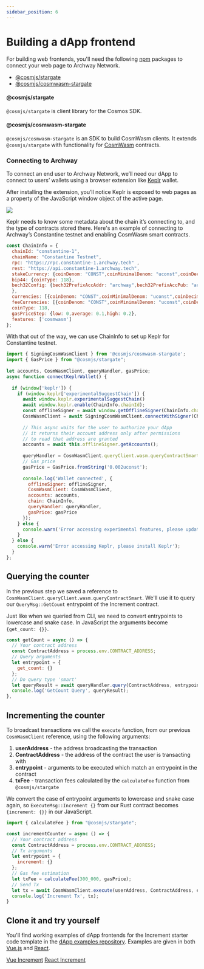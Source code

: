 ```yaml
---
sidebar_position: 6
---
```


# Building a dApp frontend

For building web frontends, you'll need the following [npm](https://www.npmjs.com/) packages to connect your web page to Archway Network.

- [@cosmjs/stargate](https://www.npmjs.com/package/@cosmjs/stargate)
- [@cosmjs/cosmwasm-stargate](https://www.npmjs.com/package/@cosmjs/cosmwasm-stargate)

#### @cosmjs/stargate
`@cosmjs/stargate` is client library for the Cosmos SDK.

#### @cosmjs/cosmwasm-stargate
`@cosmjs/cosmwasm-stargate` is an SDK to build CosmWasm clients. It extends `@cosmjs/stargate` with functionality for [CosmWasm](https://cosmwasm.com/) contracts.


### Connecting to Archway

To connect an end user to Archway Network, we’ll need our dApp to connect to users’ wallets using a browser extension like [Keplr](https://chrome.google.com/webstore/detail/keplr/dmkamcknogkgcdfhhbddcghachkejeap) wallet.

After installing the extension, you’ll notice Keplr is exposed to web pages as a property of the JavaScript window object of the active page.

![](../../../assets/keplr11.png)

Keplr needs to know some metadata about the chain it’s connecting to, and the type of contracts stored there.
Here's an example of connecting to Archway’s Constantine testnet and enabling CosmWasm smart contracts.

```js
const ChainInfo = {
  chainId: "constantine-1",
  chainName: "Constantine Testnet",
  rpc: "https://rpc.constantine-1.archway.tech" ,
  rest: "https://api.constantine-1.archway.tech",
  stakeCurrency: {coinDenom: "CONST",coinMinimalDenom: "uconst",coinDecimals: 6},
  bip44: {coinType: 118},
  bech32Config: {bech32PrefixAccAddr: "archway",bech32PrefixAccPub: "archwaypub",bech32PrefixValAddr: "archwayvaloper",bech32PrefixValPub: "archwayvaloperpub",bech32PrefixConsAddr: "archwayvalcons",bech32PrefixConsPub: "archwayvalconspub"
  },
  currencies: [{coinDenom: "CONST",coinMinimalDenom: "uconst",coinDecimals: 6}],
  feeCurrencies: [{coinDenom: "CONST",coinMinimalDenom: "uconst",coinDecimals: 6}],
  coinType: 118,
  gasPriceStep: {low: 0,average: 0.1,high: 0.2},
  features: ['cosmwasm']
};
```

With that out of the way, we can use ChainInfo to set up Keplr for Constantine testnet.

```js
import { SigningCosmWasmClient } from '@cosmjs/cosmwasm-stargate';
import { GasPrice } from "@cosmjs/stargate";
 
let accounts, CosmWasmClient, queryHandler, gasPrice;
async function connectKeplrWallet() {
 
  if (window['keplr']) {
    if (window.keplr['experimentalSuggestChain']) {
      await window.keplr.experimentalSuggestChain()
      await window.keplr.enable(ChainInfo.chainId);
      const offlineSigner = await window.getOfflineSigner(ChainInfo.chainId);
      CosmWasmClient = await SigningCosmWasmClient.connectWithSigner(ChainInfo.rpc, offlineSigner);
     
      // This async waits for the user to authorize your dApp
      // it returns their account address only after permissions
      // to read that address are granted
      accounts = await this.offlineSigner.getAccounts();
 
      queryHandler = CosmWasmClient.queryClient.wasm.queryContractSmart;
      // Gas price
      gasPrice = GasPrice.fromString('0.002uconst');
 
      console.log('Wallet connected', {
        offlineSigner: offlineSigner,
        CosmWasmClient: CosmWasmClient,
        accounts: accounts,
        chain: ChainInfo,
        queryHandler: queryHandler,
        gasPrice: gasPrice
      });
    } else {
      console.warn('Error accessing experimental features, please update Keplr');
    }
  } else {
    console.warn('Error accessing Keplr, please install Keplr');
  }
};
```

## Querying the counter

In the previous step we saved a reference to `CosmWasmClient.queryClient.wasm.queryContractSmart`. We'll use it to query our `QueryMsg::GetCount` entrypoint of the Increment contract. 

Just like when we queried from CLI, we need to convert entrypoints to lowercase and snake case. In JavaScript the arguments become `{get_count: {}}`.

```js
const getCount = async () => {
  // Your contract address
  const ContractAddress = process.env.CONTRACT_ADDRESS;
  // Query arguments
  let entrypoint = {
    get_count: {}
  };
  // Do query type 'smart'
  let queryResult = await queryHandler.query(ContractAddress, entrypoint);
  console.log('GetCount Query', queryResult);
},
```

## Incrementing the counter
To broadcast transactions we call the `execute` function, from our previous `CosmWasmClient` reference, using the following arguments:

1. **userAddress** - the address broadcasting the transaction
2. **ContractAddress** - the address of the contract the user is transacting with
3. **entrypoint** - arguments to be executed which match an entrypoint in the contract
4. **txFee** - transaction fees calculated by the `calculateFee` function from `@cosmjs/stargate`

We convert the case of entrypoint arguments to lowercase and snake case again, so `ExecuteMsg::Increment {}` from our Rust contract becomes `{increment: {}}` in our JavaScript.

```js
import { calculateFee } from "@cosmjs/stargate";

const incrementCounter = async () => {
  // Your contract address
  const ContractAddress = process.env.CONTRACT_ADDRESS;
  // Tx arguments
  let entrypoint = {
    increment: {}
  };
  // Gas fee estimation
  let txFee = calculateFee(300_000, gasPrice);
  // Send Tx
  let tx = await CosmWasmClient.execute(userAddress, ContractAddress, entrypoint, txFee);
  console.log('Increment Tx', tx);
}
```

## Clone it and try yourself

You'll find working examples of dApp frontends for the Increment starter code template in the [dApp examples repository](https://github.com/archway-network/dApp-examples). Examples are given in both [Vue.js](https://vuejs.org/) and [React](https://reactjs.org/).


<Tabs>
  <TabItem value="vue" label="Vue.js" default>
    <a href="https://github.com/archway-network/dApp-examples/tree/main/vuejs/increment" target="_blank">Vue Increment</a>
  </TabItem>
  <TabItem value="react" label="React">
    <a href="https://github.com/archway-network/dApp-examples/tree/main/react/increment" target="_blank">React Increment</a>
  </TabItem>
</Tabs>